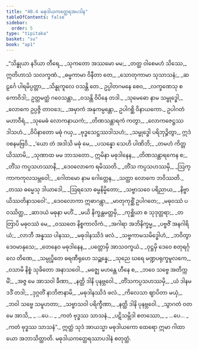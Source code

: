 ```yaml
---
title: "40.4 မဓုဒါယကတ္ထေရအပဒါန"
tableOfContents: false
sidebar:
  order: 5
type: "tipitaka"
basket: "su"
book: "ap1"
---
```



<DynamicBreadcrumb />

<Division number="333" book="ap1">

<Paragraph number="4637" type="verses" book="ap1">
_“သိန္ဓုယာ နဒိယာ တီရေ,_  
_သုကတော အဿမော မမ;_  
_တတ္ထ ဝါစေမဟံ သိဿေ,_  
ဣတိဟာသံ သလက္ခဏံ._  

</Paragraph>

</Division>
<Division number="334" book="ap1">

<Paragraph number="4638" type="verses" book="ap1">
_ဓမ္မကာမာ ဝိနီတာ တေ,_  
_သောတုကာမာ သုသာသနံ;_  
_ဆဠင်္ဂေ ပါရမိပ္ပတ္တာ,_  
_သိန္ဓုကူလေ ဝသန္တိ တေ._  

</Paragraph>

</Division>
<Division number="335" book="ap1">

<Paragraph number="4639" book="ap1">
ဥပ္ပါတဂမနေ စေဝ,_  
_လက္ခဏေသု စ ကောဝိဒါ;_  
ဥတ္တမတ္ထံ ဂဝေသန္တာ,_  
_ဝသန္တိ ဝိပိနေ တဒါ._  

</Paragraph>

</Division>
<Division number="336" book="ap1">

<Paragraph number="4640" type="verses" book="ap1">
_သုမေဓော နာမ သမ္ဗုဒ္ဓေါ,_  
_လောကေ ဥပ္ပဇ္ဇိ တာဝဒေ;_  
_အမှာကံ အနုကမ္ပန္တော,_  
ဥပါဂစ္ဆိ ဝိနာယကော._  

</Paragraph>

</Division>
<Division number="337" book="ap1">

<Paragraph number="4641" type="verses" book="ap1">
ဥပါဂတံ မဟာဝီရံ,_  
_သုမေဓံ လောကနာယကံ;_  
_တိဏသန္ထာရကံ ကတွာ,_  
_လောကဇေဋ္ဌဿဒါသဟံ._  

</Paragraph>

</Division>
<Division number="338" book="ap1">

<Paragraph number="4642" type="verses" book="ap1">
_ဝိပိနာတော မဓုံ ဂယှ,_  
_ဗုဒ္ဓသေဋ္ဌဿဒါသဟံ;_  
_သမ္ဗုဒ္ဓေါ ပရိဘုဉ္ဇိတွာ,_  
ဣဒံ ဝစနမဗြဝိ._  

</Paragraph>

</Division>
<Division number="339" book="ap1">

<Paragraph number="4643" type="verses" book="ap1">
_‘ယော တံ အဒါသိ မဓုံ မေ,_  
_ပသန္နော သေဟိ ပါဏိဘိ;_  
_တမဟံ ကိတ္တယိဿာမိ,_  
_သုဏာထ မမ ဘာသတော._  

</Paragraph>

</Division>
<Division number="340" book="ap1">

<Paragraph number="4644" type="verses" book="ap1">
ဣမိနာ မဓုဒါနေန,_  
_တိဏသန္ထာရကေန စ;_  
_တိံသ ကပ္ပသဟဿာနိ,_  
_ဒေဝလောကေ ရမိဿတိ._  

</Paragraph>

</Division>
<Division number="341" book="ap1">

<Paragraph number="4645" type="verses" book="ap1">
_တိံသ ကပ္ပသဟဿမှိ,_  
_ဩက္ကာကကုလသမ္ဘဝေါ;_  
_ဂေါတမော နာမ ဂေါတ္တေန,_  
_သတ္ထာ လောကေ ဘဝိဿတိ._  

</Paragraph>

</Division>
<Division number="342" book="ap1">

<Paragraph number="4646" type="verses" book="ap1">
_တဿ ဓမ္မေသု ဒါယာဒေါ,_  
_ဩရသော ဓမ္မနိမ္မိတော;_  
_သဗ္ဗာသဝေ ပရိညာယ,_  
_နိဗ္ဗာယိဿတိနာသဝေါ’._  

</Paragraph>

</Division>
<Division number="343" book="ap1">

<Paragraph number="4647" type="verses" book="ap1">
_ဒေဝလောကာ ဣဓာဂန္တွာ,_  
_မာတုကုစ္ဆိံ ဥပါဂတေ;_  
_မဓုဝဿံ ပဝဿိတ္ထ,_  
_ဆာဒယံ မဓုနာ မဟိံ._  

</Paragraph>

</Division>
<Division number="344" book="ap1">

<Paragraph number="4648" type="verses" book="ap1">
_မယိ နိက္ခန္တမတ္တမှိ,_  
_ကုစ္ဆိယာ စ သုဒုတ္တရာ;_  
_တတြာပိ မဓုဝဿံ မေ,_  
_ဝဿတေ နိစ္စကာလိကံ._  

</Paragraph>

</Division>
<Division number="345" book="ap1">

<Paragraph number="4649" type="verses" book="ap1">
_အဂါရာ အဘိနိက္ခမ္မ,_  
_ပဗ္ဗဇိံ အနဂါရိယံ;_  
_လာဘီ အန္နဿ ပါနဿ,_  
_မဓုဒါနဿိဒံ ဖလံ._  

</Paragraph>

</Division>
<Division number="346" book="ap1">

<Paragraph number="4650" type="verses" book="ap1">
_သဗ္ဗကာမသမိဒ္ဓေါဟံ,_  
_ဘဝိတွာ ဒေဝမာနုသေ;_  
_တေနေဝ မဓုဒါနေန,_  
_ပတ္တောမှိ အာသဝက္ခယံ._  

</Paragraph>

</Division>
<Division number="347" book="ap1">

<Paragraph number="4651" type="verses" book="ap1">
_ဝုဋ္ဌမှိ ဒေဝေ စတုရင်္ဂုလေ တိဏေ,_  
_သမ္ပုပ္ဖိတေ ဓရဏီရုဟေ သဉ္ဆန္နေ;_  
_သုညေ ဃရေ မဏ္ဍပရုက္ခမူလကေ,_  
_ဝသာမိ နိစ္စံ သုခိတော အနာသဝေါ._  

</Paragraph>

</Division>
<Division number="348" book="ap1">

<Paragraph number="4652" type="verses" book="ap1">
_မဇ္ဈေ မဟန္တေ ဟီနေ စ,_  
_ဘဝေ သဗ္ဗေ အတိက္ကမိံ;_  
_အဇ္ဇ မေ အာသဝါ ခီဏာ,_  
_နတ္ထိ ဒါနိ ပုနဗ္ဘဝေါ._  

</Paragraph>

</Division>
<Division number="349" book="ap1">

<Paragraph number="4653" type="verses" book="ap1">
_တိံသကပ္ပသဟဿမှိ,_  
_ယံ ဒါနမဒဒိံ တဒါ;_  
_ဒုဂ္ဂတိံ နာဘိဇာနာမိ,_  
_မဓုဒါနဿိဒံ ဖလံ._  

</Paragraph>

</Division>
<Division number="350" book="ap1">

<Paragraph number="4654" type="verses" book="ap1">
_ကိလေသာ ဈာပိတာ မယှံ,_  
_ဘဝါ သဗ္ဗေ သမူဟတာ;_  
_သဗ္ဗာသဝါ ပရိက္ခီဏာ,_  
_နတ္ထိ ဒါနိ ပုနဗ္ဘဝေါ._  

</Paragraph>

</Division>
<Division number="351" book="ap1">

<Paragraph number="4655" type="verses" book="ap1">
_သွာဂတံ ဝတ မေ အာသိ,_  
_ …ပေ… _  
_ကတံ ဗုဒ္ဓဿ သာသနံ._  

</Paragraph>

</Division>
<Division number="352" book="ap1">

<Paragraph number="4656" type="verses" book="ap1">
_ပဋိသမ္ဘိဒါ စတဿော,_  
_ …ပေ… _  
_ကတံ ဗုဒ္ဓဿ သာသနံ”._  

</Paragraph>

<Paragraph number="4657" book="ap1">
ဣတ္ထံ သုဒံ အာယသ္မာ မဓုဒါယကော ထေရော ဣမာ ဂါထာယော အဘာသိတ္ထာတိ.

</Paragraph>
</Division>

<Paragraph number="4658" type="center" book="ap1">
မဓုဒါယကတ္ထေရဿာပဒါနံ စတုတ္ထံ.
</Paragraph>
